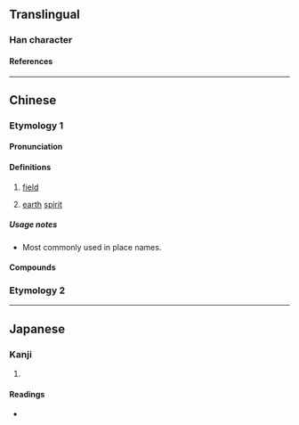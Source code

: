 {{character info/new}}
==Translingual==

===Han character===
{{Han char|rn=32|rad=土|as=06|sn=9|four=48151|canj=GTQ|ids=⿰土羊}}

====References====
{{Han ref|kx=0228.130|dkj=05053|dj=0464.100|hdz=10442.010|uh=579F}}

----

==Chinese==
{{zh-forms}}

===Etymology 1===

====Pronunciation====
{{zh-pron
|m=yáng
|c=joeng4
|w=3hhian
|cat=n
}}

====Definitions====
{{zh-hanzi}}

# {{lb|zh|chiefly|Wu}} [[field]]
# {{lb|zh|Chinese mythology}} [[earth]] [[spirit]]

=====Usage notes=====
* {{sense|field}} Most commonly used in place names.

====Compounds====
{{zh-der|墳垟|翁垟|上家垟}}

===Etymology 2===
{{zh-see|牆|ss}}

----

==Japanese==

===Kanji===
{{ja-kanji|grade=|rs=土06}}

# {{defn|lang=ja|sort=土06}}

====Readings====
* {{ja-readings|on=[[よう]] (yō)|kun=}}